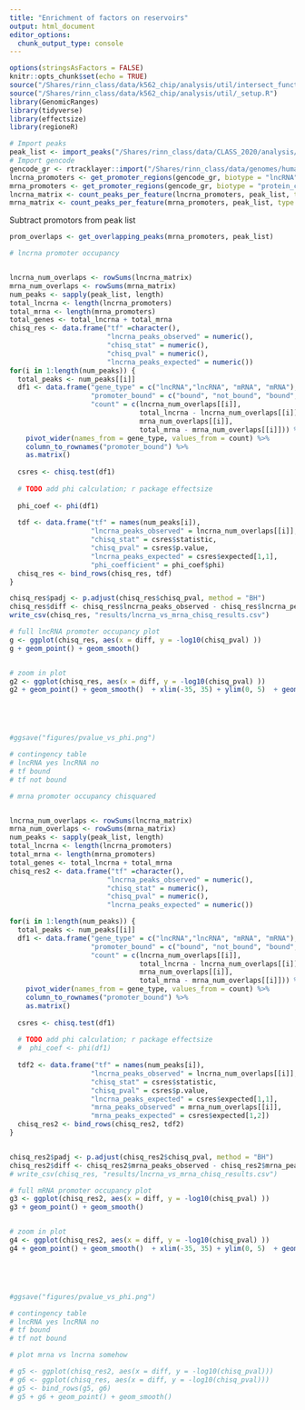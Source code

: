 ```yaml
---
title: "Enrichment of factors on reservoirs"
output: html_document
editor_options: 
  chunk_output_type: console
---
```

``` r
options(stringsAsFactors = FALSE)
knitr::opts_chunk$set(echo = TRUE)
source("/Shares/rinn_class/data/k562_chip/analysis/util/intersect_functions.R")
source("/Shares/rinn_class/data/k562_chip/analysis/util/_setup.R")
library(GenomicRanges)
library(tidyverse)
library(effectsize)
library(regioneR)
```

```r
# Import peaks
peak_list <- import_peaks("/Shares/rinn_class/data/CLASS_2020/analysis/01_consensus_peaks/results/")
# Import gencode
gencode_gr <- rtracklayer::import("/Shares/rinn_class/data/genomes/human/gencode/v32/gencode.v32.annotation.gtf")
lncrna_promoters <- get_promoter_regions(gencode_gr, biotype = "lncRNA")
mrna_promoters <- get_promoter_regions(gencode_gr, biotype = "protein_coding")
lncrna_matrix <- count_peaks_per_feature(lncrna_promoters, peak_list, type = "occurence")
mrna_matrix <- count_peaks_per_feature(mrna_promoters, peak_list, type = "occurence")
```

Subtract promotors from peak list
```r
prom_overlaps <- get_overlapping_peaks(mrna_promoters, peak_list)

```

```r

# lncrna promoter occupancy 


lncrna_num_overlaps <- rowSums(lncrna_matrix)
mrna_num_overlaps <- rowSums(mrna_matrix)
num_peaks <- sapply(peak_list, length)
total_lncrna <- length(lncrna_promoters)
total_mrna <- length(mrna_promoters)
total_genes <- total_lncrna + total_mrna
chisq_res <- data.frame("tf" =character(),
                        "lncrna_peaks_observed" = numeric(),
                        "chisq_stat" = numeric(),
                        "chisq_pval" = numeric(),
                        "lncrna_peaks_expected" = numeric())
for(i in 1:length(num_peaks)) {
  total_peaks <- num_peaks[[i]]
  df1 <- data.frame("gene_type" = c("lncRNA","lncRNA", "mRNA", "mRNA"),
                    "promoter_bound" = c("bound", "not_bound", "bound", "not_bound"),
                    "count" = c(lncrna_num_overlaps[[i]],
                                total_lncrna - lncrna_num_overlaps[[i]],
                                mrna_num_overlaps[[i]],
                                total_mrna - mrna_num_overlaps[[i]])) %>%
    pivot_wider(names_from = gene_type, values_from = count) %>%
    column_to_rownames("promoter_bound") %>%
    as.matrix()
  
  csres <- chisq.test(df1)
  
  # TODO add phi calculation; r package effectsize 
  
  phi_coef <- phi(df1)
  
  tdf <- data.frame("tf" = names(num_peaks[i]),
                    "lncrna_peaks_observed" = lncrna_num_overlaps[[i]],
                    "chisq_stat" = csres$statistic,
                    "chisq_pval" = csres$p.value,
                    "lncrna_peaks_expected" = csres$expected[1,1],
                    "phi_coefficient" = phi_coef$phi)
  chisq_res <- bind_rows(chisq_res, tdf)
}

chisq_res$padj <- p.adjust(chisq_res$chisq_pval, method = "BH")
chisq_res$diff <- chisq_res$lncrna_peaks_observed - chisq_res$lncrna_peaks_expected
write_csv(chisq_res, "results/lncrna_vs_mrna_chisq_results.csv")

# full lncRNA promoter occupancy plot
g <- ggplot(chisq_res, aes(x = diff, y = -log10(chisq_pval) ))
g + geom_point() + geom_smooth() 


# zoom in plot 
g2 <- ggplot(chisq_res, aes(x = diff, y = -log10(chisq_pval) ))
g2 + geom_point() + geom_smooth()  + xlim(-35, 35) + ylim(0, 5)  + geom_text(data = subset(chisq_res, diff > 0), aes(diff, -log10(chisq_pval), label = tf, check_overlap = TRUE))





#ggsave("figures/pvalue_vs_phi.png")

# contingency table
# lncRNA yes lncRNA no
# tf bound
# tf not bound
```

``` r

# mrna promoter occupancy chisquared


lncrna_num_overlaps <- rowSums(lncrna_matrix)
mrna_num_overlaps <- rowSums(mrna_matrix)
num_peaks <- sapply(peak_list, length)
total_lncrna <- length(lncrna_promoters)
total_mrna <- length(mrna_promoters)
total_genes <- total_lncrna + total_mrna
chisq_res2 <- data.frame("tf" =character(),
                        "lncrna_peaks_observed" = numeric(),
                        "chisq_stat" = numeric(),
                        "chisq_pval" = numeric(),
                        "lncrna_peaks_expected" = numeric())

for(i in 1:length(num_peaks)) {
  total_peaks <- num_peaks[[i]]
  df1 <- data.frame("gene_type" = c("lncRNA","lncRNA", "mRNA", "mRNA"),
                    "promoter_bound" = c("bound", "not_bound", "bound", "not_bound"),
                    "count" = c(lncrna_num_overlaps[[i]],
                                total_lncrna - lncrna_num_overlaps[[i]],
                                mrna_num_overlaps[[i]],
                                total_mrna - mrna_num_overlaps[[i]])) %>%
    pivot_wider(names_from = gene_type, values_from = count) %>%
    column_to_rownames("promoter_bound") %>%
    as.matrix()
  
  csres <- chisq.test(df1)
  
  # TODO add phi calculation; r package effectsize 
  #  phi_coef <- phi(df1)
  
  tdf2 <- data.frame("tf" = names(num_peaks[i]),
                    "lncrna_peaks_observed" = lncrna_num_overlaps[[i]],
                    "chisq_stat" = csres$statistic,
                    "chisq_pval" = csres$p.value,
                    "lncrna_peaks_expected" = csres$expected[1,1],
                    "mrna_peaks_observed" = mrna_num_overlaps[[i]],
                    "mrna_peaks_expected" = csres$expected[1,2])
  chisq_res2 <- bind_rows(chisq_res2, tdf2)
}


chisq_res2$padj <- p.adjust(chisq_res2$chisq_pval, method = "BH")
chisq_res2$diff <- chisq_res2$mrna_peaks_observed - chisq_res2$mrna_peaks_expected
# write_csv(chisq_res, "results/lncrna_vs_mrna_chisq_results.csv")

# full mRNA promoter occupancy plot
g3 <- ggplot(chisq_res2, aes(x = diff, y = -log10(chisq_pval) ))
g3 + geom_point() + geom_smooth() 


# zoom in plot 
g4 <- ggplot(chisq_res2, aes(x = diff, y = -log10(chisq_pval) ))
g4 + geom_point() + geom_smooth()  + xlim(-35, 35) + ylim(0, 5)  + geom_text(data = subset(chisq_res2, diff > 0), aes(diff, -log10(chisq_pval), label = tf, check_overlap = TRUE))





#ggsave("figures/pvalue_vs_phi.png")

# contingency table
# lncRNA yes lncRNA no
# tf bound
# tf not bound

```

``` r
# plot mrna vs lncrna somehow

# g5 <- ggplot(chisq_res2, aes(x = diff, y = -log10(chisq_pval)))
# g6 <- ggplot(chisq_res, aes(x = diff, y = -log10(chisq_pval)))
# g5 <- bind_rows(g5, g6)
# g5 + g6 + geom_point() + geom_smooth()

```

